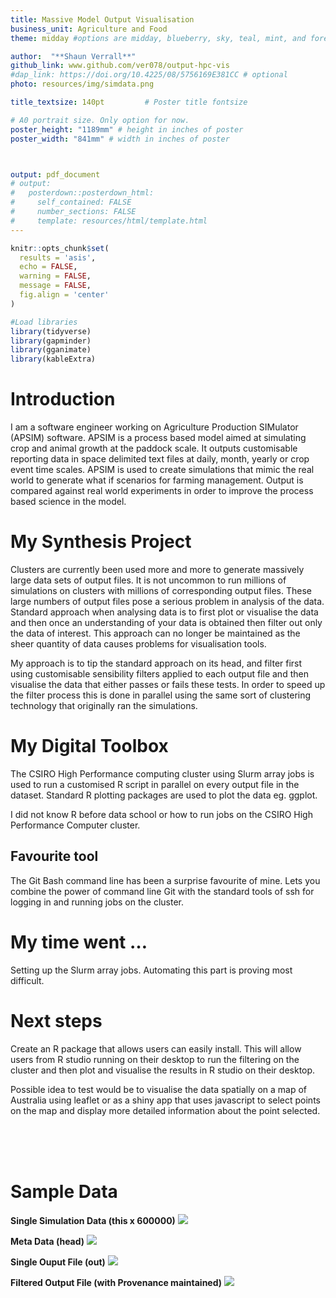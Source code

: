 ```yaml
---
title: Massive Model Output Visualisation
business_unit: Agriculture and Food
theme: midday #options are midday, blueberry, sky, teal, mint, and forest

author:  "**Shaun Verrall**"
github_link: www.github.com/ver078/output-hpc-vis
#dap_link: https://doi.org/10.4225/08/5756169E381CC # optional
photo: resources/img/simdata.png

title_textsize: 140pt         # Poster title fontsize

# A0 portrait size. Only option for now.
poster_height: "1189mm" # height in inches of poster
poster_width: "841mm" # width in inches of poster



output: pdf_document
# output: 
#   posterdown::posterdown_html:
#     self_contained: FALSE
#     number_sections: FALSE
#     template: resources/html/template.html
---
```


```r
knitr::opts_chunk$set(
  results = 'asis',
  echo = FALSE,
  warning = FALSE,
  message = FALSE,
  fig.align = 'center'
)

#Load libraries
library(tidyverse)
library(gapminder)
library(gganimate)
library(kableExtra)
```


# Introduction

I am a software engineer working on Agriculture Production SIMulator (APSIM) software.
APSIM is a process based model aimed at simulating crop and animal growth at the paddock scale.
It outputs customisable reporting data in space delimited text files at daily, month, yearly or crop event time scales. 
APSIM is used to create simulations that mimic the real world to generate what if scenarios for farming management.
Output is compared against real world experiments in order to improve the process based science in the model.


# My Synthesis Project

Clusters are currently been used more and more to generate massively large data sets of output files.
It is not uncommon to run millions of simulations on clusters with millions of corresponding output files.
These large numbers of output files pose a serious problem in analysis of the data.
Standard approach when analysing data is to first plot or visualise the data and then once an understanding of your data is obtained then filter out only the data of interest. 
This approach can no longer be maintained as the sheer quantity of data causes problems for visualisation tools.

My approach is to tip the standard approach on its head, and filter first using customisable sensibility filters applied to each output file and then visualise the data that either passes or fails these tests. 
In order to speed up the filter process this is done in parallel using the same sort of clustering technology that originally ran the simulations.



# My Digital Toolbox

The CSIRO High Performance computing cluster using Slurm array jobs is used to run a customised R script in parallel on every output file in the dataset.
Standard R plotting packages are used to plot the data eg. ggplot.

I did not know R before data school or how to run jobs on the CSIRO High Performance Computer cluster.

## Favourite tool

The Git Bash command line has been a surprise favourite of mine. 
Lets you combine the power of command line Git with the standard tools of ssh for logging in and running jobs on the cluster.


# My time went ...

Setting up the Slurm array jobs. Automating this part is proving most difficult.

# Next steps

Create an R package that allows users can easily install. 
This will allow users from R studio running on their desktop to run the filtering on the cluster and then plot and visualise the results in R studio on their desktop. 

Possible idea to test would be to visualise the data spatially on a map of Australia using leaflet or as a shiny app that uses javascript to select points on the map and display more detailed information about the point selected.


<br/>
<br/>
<br/>

<!-- **Tables** -->

<!-- ```{r mytable, out.width='100%', echo = T} -->
<!-- knitr::kable(head(gapminder, n = 5), format = "html") %>%  -->
<!--   kable_styling("striped") -->
<!-- ``` -->

# Sample Data

**Single Simulation Data (this x 600000)**
![](resources/img/simdata.png)

**Meta Data (head)**
![](resources/img/metadata.png)

**Single Ouput File (out)**
![](resources/img/data.png)


**Filtered Output File (with Provenance maintained)**
![](resources/img/simdatafiltered.PNG)


<!--![](resources/img/data.png){width=180px} -->

<!-- **Plots from R** -->
<!-- ```{r standard-plot, out.width='100%', fig.align='center', fig.height= 3, fig.width=8} -->
<!-- gapminder %>%  -->
<!--   filter(year == 1987) %>%  -->
<!--   ggplot(aes(x = gdpPercap, y = lifeExp, colour = continent, size = pop)) + -->
<!--   geom_point() + -->
<!--   scale_x_log10(labels = function(b) format(b, scientific = F)) + -->
<!--   scale_size(trans = "sqrt", guide = "none") + -->
<!--   scale_color_brewer(palette = "Set1") + -->
<!--   theme_linedraw() + -->
<!--   theme(legend.position = "bottom") -->
<!-- ``` -->


<!-- **Animations just to show off a digital poster** -->
<!-- ```{r anim, fig.align='center', cache=TRUE, out.width="100%"} -->
<!-- # cache=TRUE because the animations take a while to render -->
<!-- # so we don't want to render them unless we change the code in here -->

<!-- anim <- gapminder %>%  -->
<!--   ggplot(aes(x = gdpPercap, y = lifeExp, colour = continent, size = pop)) + -->
<!--   geom_point() + -->
<!--   scale_x_log10(labels = function(b) format(b, scientific = F)) + -->
<!--   scale_size(trans = "sqrt", guide = "none") + -->
<!--   scale_color_brewer(palette = "Set1") + -->
<!--   theme_linedraw() + -->
<!--   theme(legend.position = "bottom") + -->
<!--   transition_time(year) + -->
<!--   ease_aes("cubic-in-out") -->


<!-- animate(anim, nframes = 200, fps=20, detail = 2, start_pause = 20, end_pause=20,  -->
<!--         width=1200, height=800, res = 200 -->
<!-- ) -->
<!-- ``` -->

<!-- # My Data School Experience -->

<!-- This poster is mostly about your synthesis project. However we would also like to hear about other -->
<!-- parts of your Data School experience. What aspects of the program did you really enjoy? How have you -->
<!-- been applying the skills you have learned in your daily work? Have you been able to transfer this  -->
<!-- knowledge to your team members? Concrete examples demonstrating this would be useful here -->
<!-- (meetings/talks/collaborations/new roles). Any descriptions of the personal impact the program has  -->
<!-- had are welcome here as well -->

<!-- This section will also be shifted outside the two column format (to the bottom -- the focus of this -->
<!-- poster should be on your achievements in your project!). As with the Introduction, don't change the -->
<!-- name of this section otherwiseit will not be able to be moved. -->

